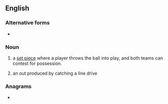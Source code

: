 {{also|lineout|line out}}
==English==
{{wikipedia}}

===Alternative forms===
* {{l|en|lineout}}

===Noun===
{{en-noun|head=[[line]]-[[out]]}}

# {{lb|en|rugby}} a [[set piece]] where a player throws the ball into play, and both teams can contest for possession.
# {{lb|en|baseball}} an out produced by catching a line drive

===Anagrams===
* {{anagrams|en|a=eilnotu|elution|outline}}
